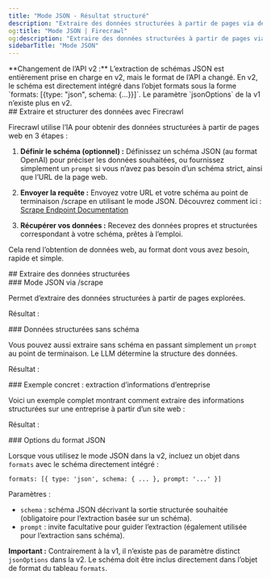 ```yaml
---
title: "Mode JSON - Résultat structuré"
description: "Extraire des données structurées à partir de pages via des LLM"
og:title: "Mode JSON | Firecrawl"
og:description: "Extraire des données structurées à partir de pages via des LLM"
sidebarTitle: "Mode JSON"
---
```



<Note>
  **Changement de l’API v2 :** L’extraction de schémas JSON est entièrement prise en charge en v2, mais le format de l’API a changé. En v2, le schéma est directement intégré dans l’objet formats sous la forme `formats: [{type: "json", schema: {...}}]`. Le paramètre `jsonOptions` de la v1 n’existe plus en v2.
</Note>


<div id="scrape-and-extract-structured-data-with-firecrawl">
  ## Extraire et structurer des données avec Firecrawl
</div>

Firecrawl utilise l’IA pour obtenir des données structurées à partir de pages web en 3 étapes :

1. **Définir le schéma (optionnel) :**
   Définissez un schéma JSON (au format OpenAI) pour préciser les données souhaitées, ou fournissez simplement un `prompt` si vous n’avez pas besoin d’un schéma strict, ainsi que l’URL de la page web.

2. **Envoyer la requête :**
   Envoyez votre URL et votre schéma au point de terminaison /scrape en utilisant le mode JSON. Découvrez comment ici :
   [Scrape Endpoint Documentation](https://docs.firecrawl.dev/api-reference/endpoint/scrape)

3. **Récupérer vos données :**
   Recevez des données propres et structurées correspondant à votre schéma, prêtes à l’emploi.

Cela rend l’obtention de données web, au format dont vous avez besoin, rapide et simple.

<div id="extract-structured-data">
  ## Extraire des données structurées
</div>

<div id="json-mode-via-scrape">
  ### Mode JSON via /scrape
</div>

Permet d’extraire des données structurées à partir de pages explorées.

<CodeGroup>

<ExtractPython />
<ExtractNode />
<ExtractCURL />

</CodeGroup>

Résultat :

<ExtractOutput />

<div id="structured-data-without-schema">
  ### Données structurées sans schéma
</div>

Vous pouvez aussi extraire sans schéma en passant simplement un `prompt` au point de terminaison. Le LLM détermine la structure des données.

<CodeGroup>

<ExtractNoSchemaPython />
<ExtractNoSchemaNode />
<ExtractNoSchemaCURL />

</CodeGroup>

Résultat :

<ExtractNoSchemaOutput />

<div id="real-world-example-extracting-company-information">
  ### Exemple concret : extraction d’informations d’entreprise
</div>

Voici un exemple complet montrant comment extraire des informations structurées sur une entreprise à partir d’un site web :

<CodeGroup>

<EventExamplePython />
<EventExampleNode />
<EventExampleCURL />

</CodeGroup>

Résultat :

<EventExampleOutput />

<div id="json-format-options">
  ### Options du format JSON
</div>

Lorsque vous utilisez le mode JSON dans la v2, incluez un objet dans `formats` avec le schéma directement intégré :

`formats: [{ type: 'json', schema: { ... }, prompt: '...' }]`

Paramètres :

- `schema` : schéma JSON décrivant la sortie structurée souhaitée (obligatoire pour l’extraction basée sur un schéma).
- `prompt` : invite facultative pour guider l’extraction (également utilisée pour l’extraction sans schéma).

**Important :** Contrairement à la v1, il n’existe pas de paramètre distinct `jsonOptions` dans la v2. Le schéma doit être inclus directement dans l’objet de format du tableau `formats`.